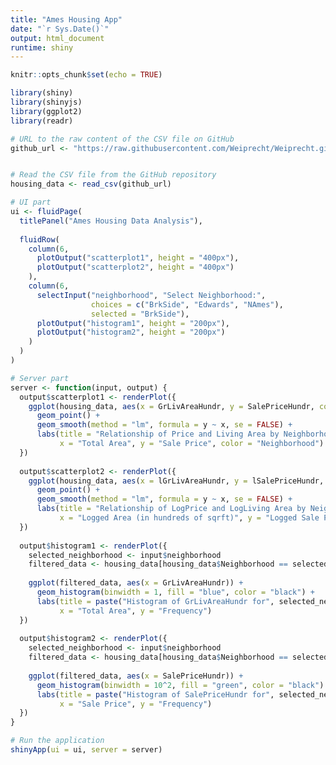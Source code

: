 ```yaml
---
title: "Ames Housing App"
date: "`r Sys.Date()`"
output: html_document
runtime: shiny
---
```


```r
knitr::opts_chunk$set(echo = TRUE)
```


```r
library(shiny)
library(shinyjs)
library(ggplot2)
library(readr)

# URL to the raw content of the CSV file on GitHub
github_url <- "https://raw.githubusercontent.com/Weiprecht/Weiprecht.github.io/main/HousingData/AmesHousing_Data3.csv"


# Read the CSV file from the GitHub repository
housing_data <- read_csv(github_url)

# UI part
ui <- fluidPage(
  titlePanel("Ames Housing Data Analysis"),
  
  fluidRow(
    column(6,
      plotOutput("scatterplot1", height = "400px"),
      plotOutput("scatterplot2", height = "400px")
    ),
    column(6,
      selectInput("neighborhood", "Select Neighborhood:",
                  choices = c("BrkSide", "Edwards", "NAmes"),
                  selected = "BrkSide"),
      plotOutput("histogram1", height = "200px"),
      plotOutput("histogram2", height = "200px")
    )
  )
)

# Server part
server <- function(input, output) {
  output$scatterplot1 <- renderPlot({
    ggplot(housing_data, aes(x = GrLivAreaHundr, y = SalePriceHundr, color = Neighborhood)) +
      geom_point() +
      geom_smooth(method = "lm", formula = y ~ x, se = FALSE) +
      labs(title = "Relationship of Price and Living Area by Neighborhood",
           x = "Total Area", y = "Sale Price", color = "Neighborhood")
  })
  
  output$scatterplot2 <- renderPlot({
    ggplot(housing_data, aes(x = lGrLivAreaHundr, y = lSalePriceHundr, color = Neighborhood)) +
      geom_point() +
      geom_smooth(method = "lm", formula = y ~ x, se = FALSE) +
      labs(title = "Relationship of LogPrice and LogLiving Area by Neighborhood",
           x = "Logged Area (in hundreds of sqrft)", y = "Logged Sale Price (in hundreds)", color = "Neighborhood")
  })
  
  output$histogram1 <- renderPlot({
    selected_neighborhood <- input$neighborhood
    filtered_data <- housing_data[housing_data$Neighborhood == selected_neighborhood, ]
    
    ggplot(filtered_data, aes(x = GrLivAreaHundr)) +
      geom_histogram(binwidth = 1, fill = "blue", color = "black") +
      labs(title = paste("Histogram of GrLivAreaHundr for", selected_neighborhood),
           x = "Total Area", y = "Frequency")
  })
  
  output$histogram2 <- renderPlot({
    selected_neighborhood <- input$neighborhood
    filtered_data <- housing_data[housing_data$Neighborhood == selected_neighborhood, ]
    
    ggplot(filtered_data, aes(x = SalePriceHundr)) +
      geom_histogram(binwidth = 10^2, fill = "green", color = "black") +
      labs(title = paste("Histogram of SalePriceHundr for", selected_neighborhood),
           x = "Sale Price", y = "Frequency")
  })
}

# Run the application
shinyApp(ui = ui, server = server)

```

